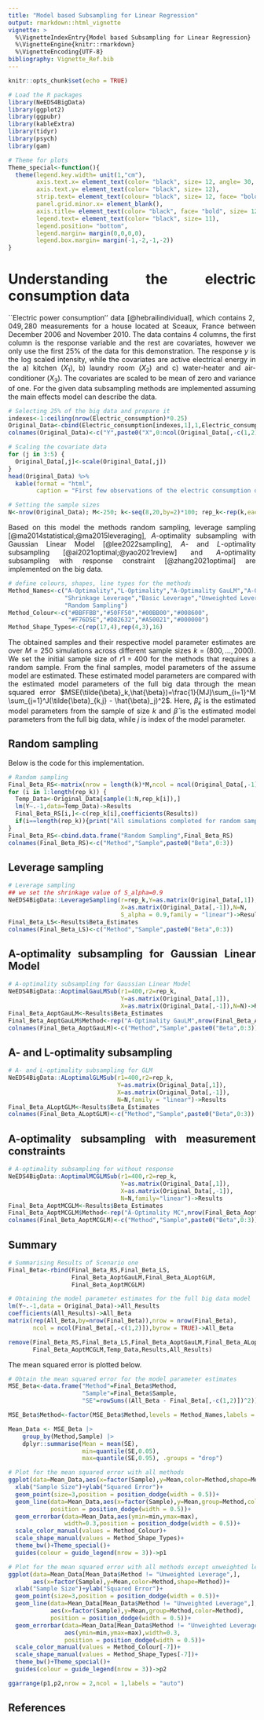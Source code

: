 ```yaml
---
title: "Model based Subsampling for Linear Regression"
output: rmarkdown::html_vignette
vignette: >
  %\VignetteIndexEntry{Model based Subsampling for Linear Regression}
  %\VignetteEngine{knitr::rmarkdown}
  %\VignetteEncoding{UTF-8}
bibliography: Vignette_Ref.bib
---
```


<style>
body {
text-align: justify}
</style>

```r
knitr::opts_chunk$set(echo = TRUE)
```

```r
# Load the R packages
library(NeEDS4BigData)
library(ggplot2)
library(ggpubr)
library(kableExtra)
library(tidyr)
library(psych)
library(gam)

# Theme for plots
Theme_special<-function(){
  theme(legend.key.width= unit(1,"cm"),
        axis.text.x= element_text(color= "black", size= 12, angle= 30, hjust=0.75),
        axis.text.y= element_text(color= "black", size= 12), 
        strip.text= element_text(colour= "black", size= 12, face= "bold"),
        panel.grid.minor.x= element_blank(),
        axis.title= element_text(color= "black", face= "bold", size= 12),
        legend.text= element_text(color= "black", size= 11),
        legend.position= "bottom",
        legend.margin= margin(0,0,0,0),
        legend.box.margin= margin(-1,-2,-1,-2)) 
}
```

# Understanding the electric consumption data

``Electric power consumption'' data [@hebrailindividual], which contains $2,049,280$ measurements for a house located at Sceaux, France between December 2006 and November 2010.
The data contains $4$ columns, the first column is the response variable and the rest are covariates, however we only use the first $25\%$ of the data for this demonstration. 
The response $y$ is the log scaled intensity, while the covariates are active electrical energy in the a) kitchen ($X_1$), b) laundry room ($X_2$) and c) water-heater and air-conditioner ($X_3$). 
The covariates are scaled to be mean of zero and variance of one. 
For the given data subsampling methods are implemented assuming the main effects model can describe the data.

```r
# Selecting 25% of the big data and prepare it
indexes<-1:ceiling(nrow(Electric_consumption)*0.25)
Original_Data<-cbind(Electric_consumption[indexes,1],1,Electric_consumption[indexes,-1])
colnames(Original_Data)<-c("Y",paste0("X",0:ncol(Original_Data[,-c(1,2)])))

# Scaling the covariate data
for (j in 3:5) {
  Original_Data[,j]<-scale(Original_Data[,j])
}
head(Original_Data) %>% 
  kable(format = "html",
        caption = "First few observations of the electric consumption data.")

# Setting the sample sizes
N<-nrow(Original_Data); M<-250; k<-seq(8,20,by=2)*100; rep_k<-rep(k,each=M)
```

Based on this model the methods random sampling, leverage sampling [@ma2014statistical;@ma2015leveraging], $A$-optimality subsampling with Gaussian Linear Model [@lee2022sampling], $A$- and $L$-optimality subsampling [@ai2021optimal;@yao2021review] and $A$-optimality subsampling with response constraint [@zhang2021optimal] are implemented on the big data.

```r
# define colours, shapes, line types for the methods
Method_Names<-c("A-Optimality","L-Optimality","A-Optimality GauLM","A-Optimality MC",
                "Shrinkage Leverage","Basic Leverage","Unweighted Leverage",
                "Random Sampling")
Method_Colour<-c("#BBFFBB","#50FF50","#00BB00","#008600",
                 "#F76D5E","#D82632","#A50021","#000000")
Method_Shape_Types<-c(rep(17,4),rep(4,3),16)
```

The obtained samples and their respective model parameter estimates are over $M=250$ simulations across different sample sizes $k=(800,\ldots,2000)$. 
We set the initial sample size of $r1=400$ for the methods that requires a random sample. 
From the final samples, model parameters of the assume model are estimated. 
These estimated model parameters are compared with the estimated model parameters of the full big data through the mean squared error $MSE(\tilde{\beta}_k,\hat{\beta})=\frac{1}{MJ}\sum_{i=1}^M \sum_{j=1}^J(\tilde{\beta}_{k,j} - \hat{\beta}_j)^2$. 
Here, $\tilde{\beta}_k$ is the estimated model parameters from the sample of size $k$ and $\hat{\beta}$ is the estimated model parameters from the full big data, while $j$ is index of the model parameter. 

## Random sampling

Below is the code for this implementation.

```r
# Random sampling
Final_Beta_RS<-matrix(nrow = length(k)*M,ncol = ncol(Original_Data[,-1])+1)
for (i in 1:length(rep_k)) {
  Temp_Data<-Original_Data[sample(1:N,rep_k[i]),]
  lm(Y~.-1,data=Temp_Data)->Results
  Final_Beta_RS[i,]<-c(rep_k[i],coefficients(Results))
  if(i==length(rep_k)){print("All simulations completed for random sampling")}
}
Final_Beta_RS<-cbind.data.frame("Random Sampling",Final_Beta_RS)
colnames(Final_Beta_RS)<-c("Method","Sample",paste0("Beta",0:3))
```

## Leverage sampling

```r
# Leverage sampling
## we set the shrinkage value of S_alpha=0.9
NeEDS4BigData::LeverageSampling(r=rep_k,Y=as.matrix(Original_Data[,1]),
                                X=as.matrix(Original_Data[,-1]),N=N,
                                S_alpha = 0.9,family = "linear")->Results
Final_Beta_LS<-Results$Beta_Estimates
colnames(Final_Beta_LS)<-c("Method","Sample",paste0("Beta",0:3))
```

## A-optimality subsampling for Gaussian Linear Model

```r
# A-optimality subsampling for Gaussian Linear Model
NeEDS4BigData::AoptimalGauLMSub(r1=400,r2=rep_k,
                                Y=as.matrix(Original_Data[,1]),
                                X=as.matrix(Original_Data[,-1]),N=N)->Results
Final_Beta_AoptGauLM<-Results$Beta_Estimates
Final_Beta_AoptGauLM$Method<-rep("A-Optimality GauLM",nrow(Final_Beta_AoptGauLM))
colnames(Final_Beta_AoptGauLM)<-c("Method","Sample",paste0("Beta",0:3))
```

## A- and L-optimality subsampling

```r
# A- and L-optimality subsampling for GLM
NeEDS4BigData::ALoptimalGLMSub(r1=400,r2=rep_k,
                               Y=as.matrix(Original_Data[,1]),
                               X=as.matrix(Original_Data[,-1]),
                               N=N,family = "linear")->Results
Final_Beta_ALoptGLM<-Results$Beta_Estimates
colnames(Final_Beta_ALoptGLM)<-c("Method","Sample",paste0("Beta",0:3))
```

## A-optimality subsampling with measurement constraints

```r
# A-optimality subsampling for without response
NeEDS4BigData::AoptimalMCGLMSub(r1=400,r2=rep_k,
                                Y=as.matrix(Original_Data[,1]),
                                X=as.matrix(Original_Data[,-1]),
                                N=N,family="linear")->Results
Final_Beta_AoptMCGLM<-Results$Beta_Estimates
Final_Beta_AoptMCGLM$Method<-rep("A-Optimality MC",nrow(Final_Beta_AoptMCGLM))
colnames(Final_Beta_AoptMCGLM)<-c("Method","Sample",paste0("Beta",0:3))
```

## Summary

```r
# Summarising Results of Scenario one
Final_Beta<-rbind(Final_Beta_RS,Final_Beta_LS,
                  Final_Beta_AoptGauLM,Final_Beta_ALoptGLM,
                  Final_Beta_AoptMCGLM)

# Obtaining the model parameter estimates for the full big data model
lm(Y~.-1,data = Original_Data)->All_Results
coefficients(All_Results)->All_Beta
matrix(rep(All_Beta,by=nrow(Final_Beta)),nrow = nrow(Final_Beta),
       ncol = ncol(Final_Beta[,-c(1,2)]),byrow = TRUE)->All_Beta

remove(Final_Beta_RS,Final_Beta_LS,Final_Beta_AoptGauLM,Final_Beta_ALoptGLM,
       Final_Beta_AoptMCGLM,Temp_Data,Results,All_Results)
```

The mean squared error is plotted below.

```r
# Obtain the mean squared error for the model parameter estimates
MSE_Beta<-data.frame("Method"=Final_Beta$Method,
                     "Sample"=Final_Beta$Sample,
                     "SE"=rowSums((All_Beta - Final_Beta[,-c(1,2)])^2)) 

MSE_Beta$Method<-factor(MSE_Beta$Method,levels = Method_Names,labels = Method_Names)

Mean_Data <- MSE_Beta |>
    group_by(Method,Sample) |>
    dplyr::summarise(Mean = mean(SE),
                     min=quantile(SE,0.05),
                     max=quantile(SE,0.95), .groups = "drop")

# Plot for the mean squared error with all methods
ggplot(data=Mean_Data,aes(x=factor(Sample),y=Mean,color=Method,shape=Method))+
  xlab("Sample Size")+ylab("Squared Error")+
  geom_point(size=3,position = position_dodge(width = 0.5))+
  geom_line(data=Mean_Data,aes(x=factor(Sample),y=Mean,group=Method,color=Method),
            position = position_dodge(width = 0.5))+
  geom_errorbar(data=Mean_Data,aes(ymin=min,ymax=max),
                width=0.3,position = position_dodge(width = 0.5))+
  scale_color_manual(values = Method_Colour)+
  scale_shape_manual(values = Method_Shape_Types)+
  theme_bw()+Theme_special()+
  guides(colour = guide_legend(nrow = 3))->p1

# Plot for the mean squared error with all methods except unweighted leverage
ggplot(data=Mean_Data[Mean_Data$Method != "Unweighted Leverage",],
       aes(x=factor(Sample),y=Mean,color=Method,shape=Method))+
  xlab("Sample Size")+ylab("Squared Error")+
  geom_point(size=3,position = position_dodge(width = 0.5))+
  geom_line(data=Mean_Data[Mean_Data$Method != "Unweighted Leverage",],
            aes(x=factor(Sample),y=Mean,group=Method,color=Method),
            position = position_dodge(width = 0.5))+
  geom_errorbar(data=Mean_Data[Mean_Data$Method != "Unweighted Leverage",],
                aes(ymin=min,ymax=max),width=0.3,
                position = position_dodge(width = 0.5))+
  scale_color_manual(values = Method_Colour[-7])+
  scale_shape_manual(values = Method_Shape_Types[-7])+
  theme_bw()+Theme_special()+
  guides(colour = guide_legend(nrow = 3))->p2

ggarrange(p1,p2,nrow = 2,ncol = 1,labels = "auto")
```

## References
